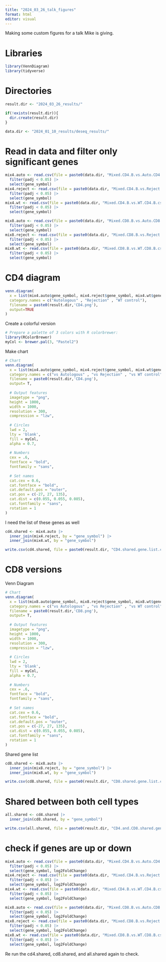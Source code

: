 ---
title: "2024_03_26_talk_figures"
format: html
editor: visual
---

Making some custom figures for a talk Mike is giving.

# Libraries

```{r}
library(VennDiagram)
library(tidyverse)
```

# Directories

```{r}
result.dir <- "2024_03_26_results/"

if(!exists(result.dir)){
  dir.create(result.dir)
}

data.dir <- "2024_01_10_results/deseq_results/"
```


# Read in data and filter only significant genes


```{r}
mix4.auto <- read.csv(file = paste0(data.dir, "Mixed.CD4.B.vs.Auto.CD4.B.csv")) |> 
  filter(padj < 0.05) |> 
  select(gene_symbol)
mix4.reject <- read.csv(file = paste0(data.dir, "Mixed.CD4.B.vs.Reject.CD4.B.csv")) |> 
  filter(padj < 0.05) |> 
  select(gene_symbol)
mix4.wt <- read.csv(file = paste0(data.dir, "Mixed.CD4.B.vs.WT.CD4.B.csv")) |> 
  filter(padj < 0.05) |> 
  select(gene_symbol)

mix8.auto <- read.csv(file = paste0(data.dir, "Mixed.CD8.B.vs.Auto.CD8.B.csv")) |> 
  filter(padj < 0.05) |> 
  select(gene_symbol)
mix8.reject <- read.csv(file = paste0(data.dir, "Mixed.CD8.B.vs.Reject.CD8.B.csv")) |> 
  filter(padj < 0.05) |> 
  select(gene_symbol)
mix8.wt <- read.csv(file = paste0(data.dir, "Mixed.CD8.B.vs.WT.CD8.B.csv")) |> 
  filter(padj < 0.05) |> 
  select(gene_symbol)
```




# CD4 diagram

```{r}
venn.diagram(
  x = list(mix4.auto$gene_symbol, mix4.reject$gene_symbol, mix4.wt$gene_symbol),
  category.names = c("Autologous" , "Rejection" , "WT control"),
  filename = paste0(result.dir,'CD4.png'),
  output=TRUE
)
```

Create a colorful version

```{r}
# Prepare a palette of 3 colors with R colorbrewer:
library(RColorBrewer)
myCol <- brewer.pal(3, "Pastel2")
```

Make chart

```{r}
# Chart
venn.diagram(
  x = list(mix4.auto$gene_symbol, mix4.reject$gene_symbol, mix4.wt$gene_symbol),
  category.names = c("vs Autologous" , "vs Rejection" , "vs WT control"),
  filename = paste0(result.dir,'CD4.png'),
  output= T,
  
  # Output features
  imagetype = "png",
  height = 1000, 
  width = 1000, 
  resolution = 300,
  compression = "lzw",
        
  # Circles
  lwd = 2,
  lty = 'blank',
  fill = myCol,
  alpha = 0.7,
        
  # Numbers
  cex = .6,
  fontface = "bold",
  fontfamily = "sans",
        
  # Set names
  cat.cex = 0.6,
  cat.fontface = "bold",
  cat.default.pos = "outer",
  cat.pos = c(-27, 27, 135),
  cat.dist = c(0.055, 0.055, 0.085),
  cat.fontfamily = "sans",
  rotation = 1
)
```

I need the list of these genes as well

```{r}
cd4.shared <- mix4.auto |> 
  inner_join(mix4.reject, by = "gene_symbol") |> 
  inner_join(mix4.wt, by = "gene_symbol")

write.csv(cd4.shared, file = paste0(result.dir, "CD4.shared.gene.list.csv"))
```

# CD8 versions

Venn Diagram

```{r}
# Chart
venn.diagram(
  x = list(mix8.auto$gene_symbol, mix8.reject$gene_symbol, mix8.wt$gene_symbol),
  category.names = c("vs Autologous" , "vs Rejection" , "vs WT control"),
  filename = paste0(result.dir,'CD8.png'),
  output= T,
  
  # Output features
  imagetype = "png",
  height = 1000, 
  width = 1000, 
  resolution = 300,
  compression = "lzw",
        
  # Circles
  lwd = 2,
  lty = 'blank',
  fill = myCol,
  alpha = 0.7,
        
  # Numbers
  cex = .6,
  fontface = "bold",
  fontfamily = "sans",
        
  # Set names
  cat.cex = 0.6,
  cat.fontface = "bold",
  cat.default.pos = "outer",
  cat.pos = c(-27, 27, 135),
  cat.dist = c(0.055, 0.055, 0.085),
  cat.fontfamily = "sans",
  rotation = 1
)
```

Shared gene list

```{r}
cd8.shared <- mix8.auto |> 
  inner_join(mix8.reject, by = "gene_symbol") |> 
  inner_join(mix8.wt, by = "gene_symbol")

write.csv(cd8.shared, file = paste0(result.dir, "CD8.shared.gene.list.csv"))
```

# Shared between both cell types

```{r}
all.shared <- cd4.shared |> 
  inner_join(cd8.shared, by = "gene_symbol")

write.csv(all.shared, file = paste0(result.dir, "CD4.and.CD8.shared.gene.list.csv"))
```






# check if genes are up or down

```{r}
mix4.auto <- read.csv(file = paste0(data.dir, "Mixed.CD4.B.vs.Auto.CD4.B.csv")) |> 
  filter(padj < 0.05) |> 
  select(gene_symbol, log2FoldChange)
mix4.reject <- read.csv(file = paste0(data.dir, "Mixed.CD4.B.vs.Reject.CD4.B.csv")) |> 
  filter(padj < 0.05) |> 
  select(gene_symbol, log2FoldChange)
mix4.wt <- read.csv(file = paste0(data.dir, "Mixed.CD4.B.vs.WT.CD4.B.csv")) |> 
  filter(padj < 0.05) |> 
  select(gene_symbol, log2FoldChange)

mix8.auto <- read.csv(file = paste0(data.dir, "Mixed.CD8.B.vs.Auto.CD8.B.csv")) |> 
  filter(padj < 0.05) |> 
  select(gene_symbol, log2FoldChange)
mix8.reject <- read.csv(file = paste0(data.dir, "Mixed.CD8.B.vs.Reject.CD8.B.csv")) |> 
  filter(padj < 0.05) |> 
  select(gene_symbol, log2FoldChange)
mix8.wt <- read.csv(file = paste0(data.dir, "Mixed.CD8.B.vs.WT.CD8.B.csv")) |> 
  filter(padj < 0.05) |> 
  select(gene_symbol, log2FoldChange)
```

Re run the cd4.shared, cd8.shared, and all.shared again to check.


